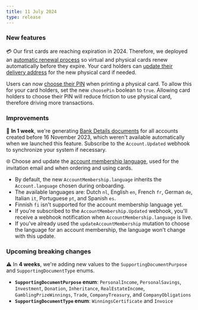 ```yaml
---
title: 11 July 2024
type: release
---
```


### New features

💳 Our first cards are reaching expiration in 2024.
Therefore, we deployed an [automatic renewal process](/topics/cards/physical/#renew) so virtual and physical cards renew automatically before they expire.
Your card holders can [update their delivery address](/topics/cards/physical/#renew-address) for the new physical card if needed.

Users can now [choose their PIN](/topics/cards/physical/#pin-choose) when printing a physical card.
To allow this for your card holders, set the new `choosePin` boolean to `true`.
Allowing card holders to choose their PIN will reduce friction to use physical card, therefore driving more transactions.

### Improvements

🔎 **In 1 week**, we're generating [Bank Details documents](/topics/accounts/#bank-details) for all accounts created before 16 November 2023, which weren't available automatically when we launched this feature.
Subscribe to the `Account.Updated` webhook to synchronize your system if necessary.

🌐 Choose and update the [account membership language](/topics/accounts/memberships/#language), used for the invitation email and when ordering and using cards.

- By default, the new `AccountMembership.language` inherits the `Account.language` chosen during onboarding.
- The available languages are: Dutch `nl`, English `en`, French `fr`, German `de`, Italian `it`, Portuguese `pt`, and Spanish `es`.
- Finnish `fi` isn't supported for the account membership language yet.
- If you're subscribed to the `AccountMembership.Updated` webhook, you'll receive a webhook notification when `AccountMembership.language` is live.
- If you've already used the `updateAccountMembership` mutation to choose the language for an account membership, the language won't change with this update.

### Upcoming breaking changes

⚠️ In **4 weeks**, we're adding new values to the `SupportingDocumentPurpose` and `SupportingDocumentType` enums.

- **`SupportingDocumentPurpose` enum**: `PersonalIncome`, `PersonalSavings`, `Investment`, `Donation`, `Inheritance`, `RealEstateIncome`, `GamblingPrizeWinnings`, `Trade`, `CompanyTreasury`, and `CompanyObligations`
- **`SupportingDocumentType` enum**: `WinningsCertificate` and `Invoice`

